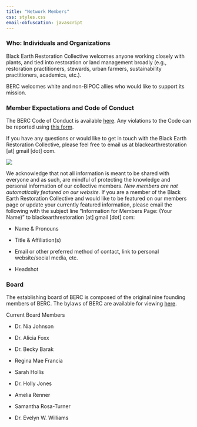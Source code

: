 ```yaml
---
title: "Network Members"
css: styles.css
email-obfuscation: javascript
---
```


### Who: Individuals and Organizations

Black Earth Restoration Collective welcomes anyone working closely with plants, and tied into restoration or land management broadly (e.g., restoration practitioners, stewards, urban farmers, sustainability practitioners, academics, etc.).

BERC welcomes white and non-BIPOC allies who would like to support its mission. 

### Member Expectations and Code of Conduct

The BERC Code of Conduct is available [here](https://docs.google.com/document/d/1fHpHA9C1oTvpVkZ_ZrKN7IYsqgg0Iu6PAWOXl-BRxwU/edit?usp=sharing). Any violations to the Code can be reported using [this form](https://forms.gle/d3fYrxuCArE5Vdqa7).

If you have any questions or would like to get in touch with the Black Earth Restoration Collective, please feel free to email us at blackearthrestoration \[at\] gmail \[dot\] com.

[![](images/joinhere.png){fig-align="center"}](https://northwestern.az1.qualtrics.com/jfe/preview/previewId/16b9496c-cd40-4daf-ad95-0709a2f68759/SV_2iyaXp5yYp8YNZY?Q_CHL=preview&Q_SurveyVersionID=current)

We acknowledge that not all information is meant to be shared with everyone and as such, are mindful of protecting the knowledge and personal information of our collective members. *New members are not automatically featured on our website.* If you are a member of the Black Earth Restoration Collective and would like to be featured on our members page or update your currently featured information, please email the following with the subject line "Information for Members Page: (Your Name)" to blackearthrestoration \[at\] gmail \[dot\] com:

-   Name & Pronouns

-   Title & Affiliation(s)

-   Email or other preferred method of contact, link to personal website/social media, etc.

-   Headshot

### Board

The establishing board of BERC is composed of the original nine founding members of BERC. The bylaws of BERC are available for viewing [here](https://drive.google.com/file/d/1wWANGGNAsgL_JQ4bUUpSf389VORQ_gH3/view?usp=sharing).

Current Board Members

-   Dr. Nia Johnson

-   Dr. Alicia Foxx

-   Dr. Becky Barak

-   Regina Mae Francia

-   Sarah Hollis

-   Dr. Holly Jones

-   Amelia Renner

-   Samantha Rosa-Turner

-   Dr. Evelyn W. Williams
